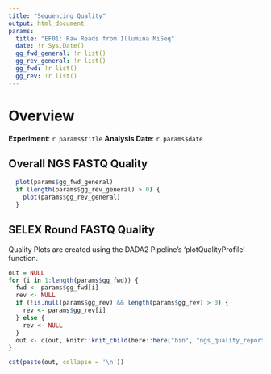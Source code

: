 ```yaml
---
title: "Sequencing Quality"
output: html_document
params:
  title: "EF01: Raw Reads from Illumina MiSeq"
  date: !r Sys.Date()
  gg_fwd_general: !r list()
  gg_rev_general: !r list()
  gg_fwd: !r list()
  gg_rev: !r list()
---
```


# Overview
**Experiment**: `r params$title`
**Analysis Date**: `r params$date`

## Overall NGS FASTQ Quality
```r
  plot(params$gg_fwd_general)
  if (length(params$gg_rev_general) > 0) {
    plot(params$gg_rev_general)
  }
```




## SELEX Round FASTQ Quality

Quality Plots are created using the DADA2 Pipeline's 'plotQualityProfile' function.

```r
out = NULL
for (i in 1:length(params$gg_fwd)) {
  fwd <- params$gg_fwd[i]
  rev <- NULL
  if (!is.null(params$gg_rev) && length(params$gg_rev) > 0) {
    rev <- params$gg_rev[i]
  } else {
    rev <- NULL
  }
  out <- c(out, knitr::knit_child(here::here("bin", "ngs_quality_report_plot_round.Rmd"), quiet=TRUE))
}
```

```r
cat(paste(out, collapse = '\n'))
```

